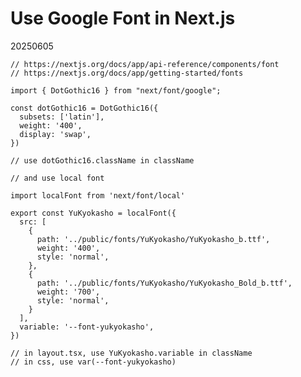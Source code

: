 # Use Google Font in Next.js

20250605

```tsx
// https://nextjs.org/docs/app/api-reference/components/font
// https://nextjs.org/docs/app/getting-started/fonts

import { DotGothic16 } from "next/font/google";

const dotGothic16 = DotGothic16({
  subsets: ['latin'],
  weight: '400',
  display: 'swap',
})

// use dotGothic16.className in className

// and use local font

import localFont from 'next/font/local'

export const YuKyokasho = localFont({
  src: [
    {
      path: '../public/fonts/YuKyokasho/YuKyokasho_b.ttf',
      weight: '400',
      style: 'normal',
    },
    {
      path: '../public/fonts/YuKyokasho/YuKyokasho_Bold_b.ttf',
      weight: '700',
      style: 'normal',
    }
  ],
  variable: '--font-yukyokasho',
})

// in layout.tsx, use YuKyokasho.variable in className
// in css, use var(--font-yukyokasho)

```
